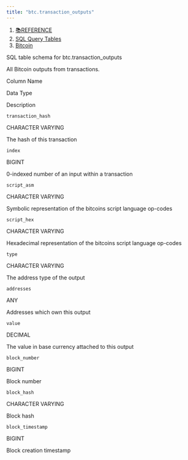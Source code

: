 ```yaml
---
title: "btc.transaction_outputs"
---
```


1. [📚REFERENCE](/reference)
2. [SQL Query Tables](/reference/sql-query-tables)
3. [Bitcoin](/reference/sql-query-tables/bitcoin)

SQL table schema for btc.transaction\_outputs

All Bitcoin outputs from transactions.

Column Name

Data Type

Description

`transaction_hash`

CHARACTER VARYING

The hash of this transaction

`index`

BIGINT

0-indexed number of an input within a transaction

`script_asm`

CHARACTER VARYING

Symbolic representation of the bitcoins script language op-codes

`script_hex`

CHARACTER VARYING

Hexadecimal representation of the bitcoins script language op-codes

`type`

CHARACTER VARYING

The address type of the output

`addresses`

ANY

Addresses which own this output

`value`

DECIMAL

The value in base currency attached to this output

`block_number`

BIGINT

Block number

`block_hash`

CHARACTER VARYING

Block hash

`block_timestamp`

BIGINT

Block creation timestamp
